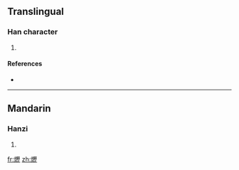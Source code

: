 ==Translingual==

===Han character===
{{Han char|rn=86|rad=火|as=16|sn=20|four=|canj=火一竹一 (FMHM)}}

# {{defn|Han|sort=火16}}

====References====
* {{Han ref|kx=0686.300|dkj=19565|dj=1099.160|hdz=32246.230|uh=720F|ud=29199}}

----

==Mandarin==

===Hanzi===
{{cmn-hanzi|pin=[[lì]] ([[li4]]), [[qián]] ([[qian2]]), [[xún]] ([[xun2]])|wg=li<sup>4</sup>, ch'ien<sup>2</sup>, hsün<sup>2</sup>}}

# {{defn|Mandarin|sort=火16}}

[[fr:爏]]
[[zh:爏]]
